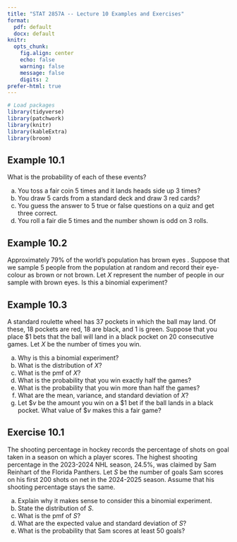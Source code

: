 ```yaml
---
title: "STAT 2857A -- Lecture 10 Examples and Exercises"
format: 
  pdf: default
  docx: default
knitr: 
  opts_chunk:
    fig.align: center
    echo: false
    warning: false
    message: false
    digits: 2
prefer-html: true
---
```


```r
# Load packages
library(tidyverse)
library(patchwork)
library(knitr)
library(kableExtra)
library(broom)
```

## Example 10.1
What is the probability of each of these events?

a) You toss a fair coin 5 times and it lands heads side up 3 times?
b) You draw 5 cards from a standard deck \textit{with replacemnt} and draw 3 red cards?
c) You guess the answer to 5 true or false questions on a quiz and get three correct.
d) You roll a fair die 5 times and the number shown is odd on 3 rolls. 

## Example 10.2

Approximately 79\% of the world's population has brown eyes \footnote{\url{https://www.worldatlas.com}}. Suppose that we sample 5 people from the population at random and record their eye-colour as brown or not brown. Let $X$ represent the number of people in our sample with brown eyes. Is this a binomial experiment?

## Example 10.3

A standard roulette wheel has 37 pockets in which the ball may land. Of these, 18 pockets are red, 18 are black, and 1 is green. Suppose that you place \$1 bets that the ball will land in a black pocket on 20 consecutive games. Let $X$ be the number of times you win.

a) Why is this a binomial experiment?
b) What is the distribution of $X$?
c) What is the pmf of $X$?
d) What is the probability that you win exactly half the games?
e) What is the probability that you win more than half the games?
f) What are the mean, variance, and standard deviation of $X$?
g) Let \$$v$ be the amount you win on a \$1 bet if the ball lands in a black pocket. What value of \$$v$ makes this a fair game?

## Exercise 10.1

The shooting percentage in hockey records the percentage of shots on goal taken in a season on which a player scores. The highest shooting percentage in the 2023-2024 NHL season, 24.5\%, was claimed by Sam Reinhart of the Florida Panthers. Let $S$ be the number of goals Sam scores on his first 200 shots on net in the 2024-2025 season. Assume that his shooting percentage stays the same.

a) Explain why it makes sense to consider this a binomial experiment.
b) State the distribution of $S$.
c) What is the pmf of $S$?
d) What are the expected value and standard deviation of $S$?
e) What is the probability that Sam scores at least 50 goals?
